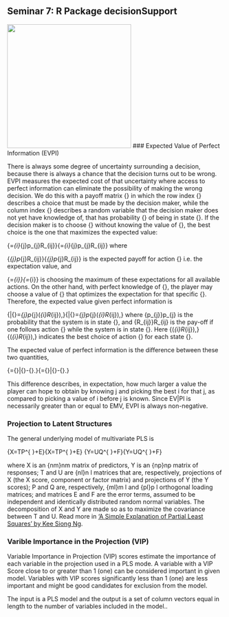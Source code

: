 ## Seminar 7: R Package decisionSupport  {#decisionSupport} 
<!-- reference with [R package decisionSupport](#decisionSupport) -->

![](images/decisionSupport_hex_sticker.png){width=3in} 
### Expected Value of Perfect Information (EVPI) 

There is always some degree of uncertainty surrounding a decision, because there is always a chance that the decision turns out to be wrong. EVPI measures the expected cost of that uncertainty where access to perfect information can eliminate the possibility of making the wrong decision. We do this with a payoff matrix {\Rij} in which the row index {\i} describes a choice that must be made by the decision maker, while the column index {\j} describes a random variable that the decision maker does not yet have knowledge of, that has probability {\pj} of being in state {\j}. If the decision maker is to choose {\i} without knowing the value of {\j}, the best choice is the one that maximizes the expected value:

{\displaystyle {\mbox{EMV}}=\max _{i}\sum _{j}p_{j}R_{ij}}{\displaystyle {\mbox{EMV}}=\max _{i}\sum _{j}p_{j}R_{ij}}
where

{\displaystyle \sum _{j}p_{j}R_{ij}}{\displaystyle \sum _{j}p_{j}R_{ij}}
is the expected payoff for action {\i} i.e. the expectation value, and

{\displaystyle {\mbox{EMV}}=\max _{i}}{\displaystyle {\mbox{EMV}}=\max _{i}}
is choosing the maximum of these expectations for all available actions. On the other hand, with perfect knowledge of {\j}, the player may choose a value of {\i} that optimizes the expectation for that specific {\j}. Therefore, the expected value given perfect information is

{\displaystyle {\mbox{EV}}|{\mbox{PI}}=\sum _{j}p_{j}(\max _{i}R_{ij}),}{\displaystyle {\mbox{EV}}|{\mbox{PI}}=\sum _{j}p_{j}(\max _{i}R_{ij}),}
where {\displaystyle p_{j}}p_{j} is the probability that the system is in state {\j}, and {\displaystyle R_{ij}}R_{ij} is the pay-off if one follows action {\i} while the system is in state {\j}. Here {\displaystyle (\max _{i}R_{ij}),}{\displaystyle (\max _{i}R_{ij}),} indicates the best choice of action {\i} for each state {\j}.

The expected value of perfect information is the difference between these two quantities,

{\displaystyle {\mbox{EVPI}}={\mbox{EV}}|{\mbox{PI}}-{\mbox{EMV}}.}{\displaystyle {\mbox{EVPI}}={\mbox{EV}}|{\mbox{PI}}-{\mbox{EMV}}.}

This difference describes, in expectation, how much larger a value the player can hope to obtain by knowing j and picking the best i for that j, as compared to picking a value of i before j is known. Since EV|PI is necessarily greater than or equal to EMV, EVPI is always non-negative.

### Projection to Latent Structures

The general underlying model of multivariate PLS is

{\displaystyle X=TP^{\mathrm {T} }+E}{\displaystyle X=TP^{\mathrm {T} }+E}
{\displaystyle Y=UQ^{\mathrm {T} }+F}{\displaystyle Y=UQ^{\mathrm {T} }+F}

where X is an {\displaystyle n\times m}n\times m matrix of predictors, Y is an {\displaystyle n\times p}n\times p matrix of responses; T and U are {\displaystyle n\times l}n \times l matrices that are, respectively, projections of X (the X score, component or factor matrix) and projections of Y (the Y scores); P and Q are, respectively, {\displaystyle m\times l}m \times l and {\displaystyle p\times l}p \times l orthogonal loading matrices; and matrices E and F are the error terms, assumed to be independent and identically distributed random normal variables. The decomposition of X and Y are made so as to maximize the covariance between T and U. Read more in ['A Simple Explanation of Partial Least Squares' by Kee Siong Ng](http://users.cecs.anu.edu.au/~kee/pls.pdf).

### Varible Importance in the Projection (VIP)

Variable Importance in Projection (VIP) scores estimate the importance of each variable in the projection used in a PLS mode. A variable with a VIP Score close to or greater than 1 (one) can be considered important in given model. Variables with VIP scores significantly less than 1 (one) are less important and might be good candidates for exclusion from the model.

The input is a PLS model and the output is a set of column vectors equal in length to the number of variables included in the model..
